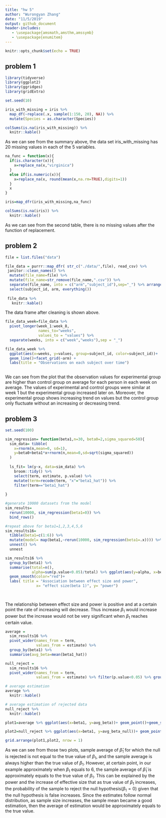 ```yaml
---
title: "hw 5"
author: "Wurongyan Zhang"
date: "11/5/2019"
output: github_document
header-includes:
   - \usepackage{amsmath,amsthm,amssymb}
   - \usepackage{enumitem}
---
```


```r
knitr::opts_chunk$set(echo = TRUE)
```

## problem 1

```r
library(tidyverse)
library(ggplot2)
library(ggridges)
library(gridExtra)

set.seed(10)

iris_with_missing = iris %>% 
  map_df(~replace(.x, sample(1:150, 20), NA)) %>%
  mutate(Species = as.character(Species))
```

```r
colSums(is.na(iris_with_missing)) %>% 
  knitr::kable()
```


As we can see from the summary above, the data set iris_with_missing has 20 missing values in each of the 5 variables.

```r
na_func = function(x){
  if(is.character(x)){
    x=replace_na(x,"virginica")
  }
  else if(is.numeric(x)){
    x=replace_na(x, round(mean(x,na.rm=TRUE),digits=1))
  }
  x
}

iris=map_dfr(iris_with_missing,na_func)

```

```r
colSums(is.na(iris)) %>% 
  knitr::kable()
```

As we can see from the second table, there is no missing values after the function of replacement.

## problem 2

```r
file = list.files("data")

file_data = purrr::map_dfr( str_c("./data/",file), read_csv) %>% 
 janitor::clean_names() %>% 
  mutate(file_name=file) %>% 
  mutate(file_name=str_remove(file_name,".csv")) %>% 
  separate(file_name, into = c("arm","subject_id"),sep="_") %>% arrange(arm,subject_id) %>% 
  select(subject_id, arm, everything())
  
 file_data %>% 
   knitr::kable()
```

The data frame after cleaning is shown above. 

```r
file_data_week=file_data %>% 
  pivot_longer(week_1:week_8,
               names_to="weeks",
               values_to = "values") %>% 
  separate(weeks, into = c("week","weeks"),sep = "_")

file_data_week %>% 
  ggplot(aes(x=weeks, y=values, group=subject_id, color=subject_id))+
  geom_line()+facet_grid(~arm) +
  labs(title = "Observations on each subject over time")
  
```

We can see from the plot that the observation values for experimental group are higher than control group on average for each person in each week on average. The values of experimental and control groups were similar at week 1 but the experimental group increased later on. Moreover, the experimental group shows increasing trend on values but the control group only fluctuate without an increasing or decreasing trend. 

## problem 3

```r
set.seed(100)

sim_regression= function(beta1,n=30, beta0=2,sigma_squared=50){
  sim_data= tibble(
    x=rnorm(n,mean=0, sd=1),
    y=beta0+beta1*x+rnorm(n,mean=0,sd=sqrt(sigma_squared))
  )
  
  ls_fit= lm(y~x, data=sim_data) %>% 
    broom::tidy() %>% 
    select(term, estimate, p.value) %>% 
    mutate(term=recode(term, "x"="beta1_hat")) %>% 
    filter(term=="beta1_hat") 
  
}
```

```r
#generate 10000 datasets from the model
sim_results=
  rerun(10000, sim_regression(beta1=0)) %>%
  bind_rows()
```

```r
#repeat above for beta1=1,2,3,4,5,6
sim_results16= 
  tibble(beta1=c(1:6)) %>% 
  mutate(model= map(beta1,~rerun(10000, sim_regression(beta1=.x)))) %>% 
  unnest() %>% 
  unnest
```

```r
sim_results16 %>% 
  group_by(beta1) %>% 
  summarise(total=n(),
            alpha=sum(p.value<0.05)/total) %>% ggplot(aes(y=alpha, x=beta1)) +geom_point()+
  geom_smooth(color="red")+
  labs( title = "Association between effect size and power", 
              x= "effect size(beta 1)", y= "power")

  
```

The relationship between effect size and power is positive and at a certain point the rate of increasing will decrease. Thus increase $\beta_1$ would increase power but the increase would not be very significant when $\beta_1$ reaches certain value.

```r
average = 
  sim_results16 %>% 
  pivot_wider(names_from = term,
              values_from = estimate) %>% 
  group_by(beta1) %>% 
  summarise(avg_beta=mean(beta1_hat))

```

```r
null_reject =
  sim_results16 %>% 
  pivot_wider(names_from = term,
              values_from = estimate) %>% filter(p.value<0.05) %>% group_by(beta1) %>% summarise(avg_beta_null=mean(beta1_hat))

# average estimation 
average %>% 
  knitr::kable()

# average estimation of rejected data
null_reject %>% 
  knitr::kable()
```

```r
plot1=average %>% ggplot(aes(x=beta1, y=avg_beta))+ geom_point()+geom_smooth()+labs(title="Relationship between estimation and true beta", x="beta 1", y="average of beta 1 hat")

plot2=null_reject %>% ggplot(aes(x=beta1, y=avg_beta_null))+ geom_point()+geom_smooth()+labs(title="Relationship between estimation and true beta on rejected data", x="beta 1", y="average of beta 1 hat")

grid.arrange(plot1,plot2, nrow = 1)


```


As we can see from those two plots, sample average of $\hat\beta_1$ for which the null is rejected is not equal to the true value of $\beta_1$, and the sample average is always higher than the true value of $\beta_1$. However, at certain point, in our example approximately when $\beta_1$ equals to 6, the sample average of $\hat\beta_1$ is approximately equals to the true value of $\beta_1$. This can be explained by the power and the increase of effective size that as true value of $\beta_1$ increases, the probability of the sample to reject the null hypothesis($\beta_1=0$) given that the null hypothesis is false increases. Since the estimates follow normal distribution, as sample size increases, the sample mean became a good estimation, then the average of estimation would be approximately equals to the true value. 

















